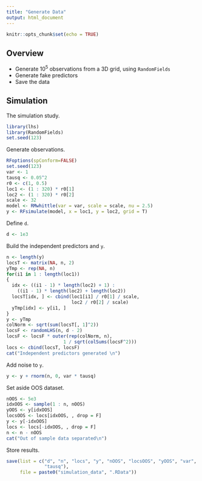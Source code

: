 ```yaml
---
title: "Generate Data"
output: html_document
---
```


```r
knitr::opts_chunk$set(echo = TRUE)
```

## Overview

* Generate $10^5$ observations from a 3D grid, using `RandomFields`
* Generate fake predictors
* Save the data

## Simulation

The simulation study.

```r
library(lhs)
library(RandomFields)
set.seed(123)
```

Generate observations.
```r
RFoptions(spConform=FALSE)
set.seed(123)
var <- 1
tausq <- 0.05^2
r0 <- c(1, 0.5)
loc1 <- (1 : 320) * r0[1]
loc2 <- (1 : 320) * r0[2]
scale <- 32
model <- RMwhittle(var = var, scale = scale, nu = 2.5)
y <- RFsimulate(model, x = loc1, y = loc2, grid = T)
```

Define `d`.
```r
d <- 1e3
```

Build the independent predictors and `y`.
```r
n <- length(y)
locsT <- matrix(NA, n, 2)
yTmp <- rep(NA, n)
for(i1 in 1 : length(loc1))
{
  idx <- ((i1 - 1) * length(loc2) + 1) : 
    ((i1 - 1) * length(loc2) + length(loc2)) 
  locsT[idx, ] <- cbind(loc1[i1] / r0[1] / scale, 
                        loc2 / r0[2] / scale)
  yTmp[idx] <- y[i1, ]
}
y <- yTmp
colNorm <- sqrt(sum(locsT[, 1]^2))
locsF <- randomLHS(n, d - 2)
locsF <- locsF * outer(rep(colNorm, n), 
                     1 / sqrt(colSums(locsF^2)))
locs <- cbind(locsT, locsF)
cat("Independent predictors generated \n")
```

Add noise to `y`.
```r
y <- y + rnorm(n, 0, var * tausq)
```

Set aside OOS dataset.
```r
nOOS <- 5e3
idxOOS <- sample(1 : n, nOOS)
yOOS <- y[idxOOS]
locsOOS <- locs[idxOOS, , drop = F]
y <- y[-idxOOS]
locs <- locs[-idxOOS, , drop = F]
n <- n - nOOS
cat("Out of sample data separated\n")
```

Store results.
```r
save(list = c("d", "n", "locs", "y", "nOOS", "locsOOS", "yOOS", "var", "r0",
              "tausq"), 
     file = paste0("simulation_data", ".RData"))
```
















